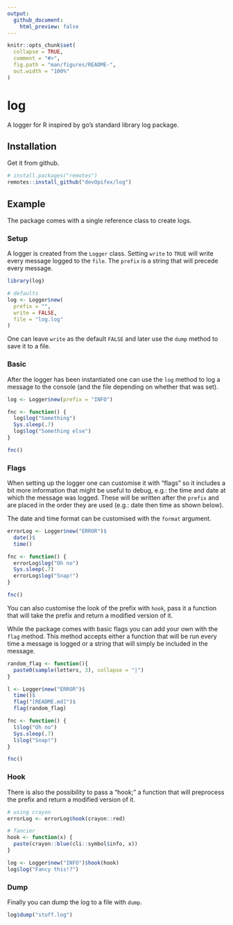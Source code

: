 ```yaml
---
output: 
  github_document:
    html_preview: false
---
```


<!-- README.md is generated from README.Rmd. Please edit that file -->

```r
knitr::opts_chunk$set(
  collapse = TRUE,
  comment = "#>",
  fig.path = "man/figures/README-",
  out.width = "100%"
)
```

<!-- badges: start -->
<!-- badges: end -->

# log

A logger for R inspired by go's standard library log package.

## Installation

Get it from github.

``` r
# install.packages("remotes")
remotes::install_github("devOpifex/log")
```

## Example

The package comes with a single reference class to create logs.

### Setup

A logger is created from the `Logger` class. Setting `write` to `TRUE` will write every message logged to the `file`. The `prefix` is a string that will precede every message.

```r
library(log)

# defaults
log <- Logger$new(
  prefix = "",
  write = FALSE,
  file = "log.log"
)
```

One can leave `write` as the default `FALSE` and later use the `dump` method to save it to a file.

### Basic

After the logger has been instantiated one can use the `log` method to log a message to the console (and the file depending on whether that was set).

```r
log <- Logger$new(prefix = "INFO")

fnc <- function() {
  log$log("Something")
  Sys.sleep(.7)
  log$log("Something else")
}

fnc()
```

### Flags

When setting up the logger one can customise it with "flags" so it includes a bit more information that might be useful to debug, e.g.: the time and date at which the message was logged. These will be written after the `prefix` and are placed in the order they are used (e.g.: date then time as shown below).

The date and time format can be customised with the `format` argument.

```r
errorLog <- Logger$new("ERROR")$
  date()$
  time()

fnc <- function() {
  errorLog$log("Oh no")
  Sys.sleep(.7)
  errorLog$log("Snap!")
}

fnc()
```

You can also customise the look of the prefix with `hook`, pass it a function that will take the prefix and return a modified version of it.

While the package comes with basic flags you can add your own with the `flag` method. This method accepts either a function that will be run every time a message is logged or a string that will simply be included in the message.

```r
random_flag <- function(){
  paste0(sample(letters, 3), collapse = "|")
}

l <- Logger$new("ERROR")$
  time()$
  flag("[README.md]")$
  flag(random_flag)

fnc <- function() {
  l$log("Oh no")
  Sys.sleep(.7)
  l$log("Snap!")
}

fnc()
```

### Hook

There is also the possibility to pass a "hook;" a function that will preprocess the prefix and return a modified version of it.

```r
# using crayon
errorLog <- errorLog$hook(crayon::red)

# fancier
hook <- function(x) {
  paste(crayon::blue(cli::symbol$info, x))
}

log <- Logger$new("INFO")$hook(hook)
log$log("Fancy this!?")
```

### Dump

Finally you can dump the log to a file with `dump`.

```r
log$dump("stuff.log")
```
